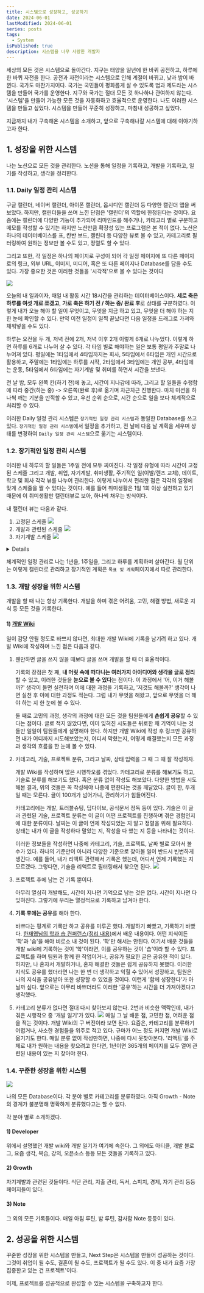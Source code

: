 ```yaml
---
title: 시스템으로 성장하고, 성공하기
date: 2024-06-01
lastModified: 2024-06-01
series: posts
tags: 
  - System
isPublished: true
description: 시스템을 너무 사랑한 개발자
---
```


세상의 모든 것은 시스템으로 돌아간다. 지구는 태양을 일년에 한 바퀴 공전하고, 하루에 한 바퀴 자전을 한다. 공전과 자전이라는 시스템으로 인해 계절이 바뀌고, 낮과 밤이 바뀐다. 국가도 마찬가지이다. 국가는 국민들이 평화롭게 살 수 있도록 법과 제도라는 시스템을 만들어 국가를 운영한다. 지구와 국가는 절대 모든 것 하나하나 관여하지 않는다. '시스템'을 만들어 가능한 모든 것을 자동화하고 효율적으로 운영한다. 나도 이러한 시스템을 만들고 싶었다. 시스템을 만들어 꾸준히 성장하고, 마침내 성공하고 싶었다.

지금까지 내가 구축해온 시스템을 소개하고, 앞으로 구축해나갈 시스템에 대해 이야기하고자 한다.

## 1. 성장을 위한 시스템

나는 노션으로 모든 것을 관리한다. 노션을 통해 일정을 기록하고, 개발을 기록하고, 일기를 작성하고, 생각을 정리한다.

### 1.1. Daily 일정 관리 시스템

구글 캘린더, 네이버 캘린더, 아이폰 캘린더, 옵시디언 캘린더 등 다양한 캘린더 앱을 써보았다. 하지만, 캘린더들을 쓰며 느낀 단점은 '캘린더'의 역할에 한정된다는 것이다. 요즘에는 캘린더에 다양한 기능이 추가되어 리마인드를 해주거나, 카테고리 별로 구분하고 메모를 작성할 수 있기는 하지만 노션만큼 확장성 있는 프로그램은 본 적이 없다. 노션은 하나의 데이터베이스를 표, 칸반 보드, 캘린더 등 다양한 뷰로 볼 수 있고, 카테고리로 필터링하여 원하는 정보만 볼 수도 있고, 정렬도 할 수 있다. 

그리고 또한, 각 일정은 하나의 페이지로 구성이 되어 각 일정 페이지에 또 다른 페이지로의 링크, 외부 URL, 이미지, 미디어, 혹은 또 다른 페이지나 Database를 담을 수도 있다. 가장 중요한 것은 이러한 것들을 '시각적'으로 볼 수 있다는 것이다

<Image src='1.png' />

오늘의 내 일과이자, 매일 내 활동 시간 18시간을 관리하는 데이터베이스이다. **세로 축은 하루를 여섯 개로 쪼갰고**, **가로 축은 하기 전 / 하는 중/ 완료 후**로 상태를 구분하였다. 이렇게 내가 오늘 해야 할 일이 무엇이고, 무엇을 지금 하고 있고, 무엇을 더 해야 하는 지 한 눈에 확인할 수 있다. 만약 이전 일정이 일찍 끝났다면 다음 일정을 드래그로 가져와 채워넣을 수도 있다.

하루는 오전을 두 개, 저녁 전에 2개, 저녁 이후 2개 이렇게 6개로 나누었다. 이렇게 하면 하루를 6개로 나누어 살 수 있다. 각 타임 별로 해야하는 일은 보통 평일과 주말로 나누어져 있다. 평일에는 1타임에서 4타임까지는 회사, 5타임에서 6타임은 개인 시간으로 활용하고, 주말에는 1타임에는 하루를 시작, 2타임에서 3타임에는 개인 공부, 4타임에는 운동, 5타임에서 6타임에는 자기계발 및 취미를 하면서 시간을 보낸다.

전 날 밤, 모두 왼쪽 칸(하기 전)에 놓고, 시간이 지나감에 따라, 그리고 할 일들을 수행함에 따라 중간(하는 중) -> 오른쪽(완료 후)로 옮기며 차근차근 진행한다. 마치 미션을 하나씩 깨는 기분을 만끽할 수 있고, 우선 순위 순으로, 시간 순으로 일을 보다 체계적으로 처리할 수 있다.

이러한 Daily 일정 관리 시스템은 `장기적인 일정 관리 시스템`과 동일한 Database를 쓰고 있다. `장기적인 일정 관리 시스템`에서 일정을 추가하고, 전 날에 다음 날 계획을 세우며 상태를 변경하여 `Daily 일정 관리 시스템`으로 옮기는 시스템이다.


### 1.2. 장기적인 일정 관리 시스템

이러한 내 하루의 할 일들은 1주일 전에 모두 짜여진다. 각 일정 유형에 따라 시간이 고정된 스케줄 그리고 개발, 취업, 자기계발, 취미생활, 주기적인 일(이발/렌즈 교체), 데이트, 학교 및 회사 각각 뷰를 나누어 관리한다. 이렇게 나누어서 편리한 점은 각각의 일정에 맞게 스케줄을 짤 수 있다는 것이다. 예를 들어 취미생활은 1일 1회 이상 실천하고 있기 때문에 이 취미생활만 캘린더뷰로 보아, 하나씩 채우는 방식이다.

내 캘린더 뷰는 다음과 같다.

1. 고정된 스케줄
    <Image src='3.png' />
2. 개발과 관련된 스케줄
    <Image src='2.png' />
3. 자기계발 스케줄
    <Image src='5.png' />

<details>
    4. 취미 생활(주로 헬스) 스케줄
        <Image src='6.png' />
    5. 주기적인 일(이발/렌즈 교체) 스케줄
        <Image src='7.png' />
    6. 주식 투자 스케줄
        <Image src='8.png' />
    7. 데이트 스케줄
        <Image src='9.png' />
    8. 학교 및 회사 스케줄
        <Image src='10.png' />
</details>

체계적인 일정 관리로 나는 1년을, 1주일을, 그리고 하루를 계획하며 살아간다. 월 단위는 이렇게 캘린더로 관리하고 장기적인 계획은 `목표 및 계획`페이지에서 따로 관리한다.

### 1.3. 개발 성장을 위한 시스템

개발을 할 때 나는 항상 기록한다. 개발을 하며 겪은 어려움, 고민, 해결 방법, 새로운 지식 등 모든 것을 기록한다. 

#### 1) [개발 Wiki](https://note.guesung.site/develop)
일이 감당 안될 정도로 바쁘지 않다면, 최대한 개발 Wiki에 기록을 남기려 하고 있다. 개발 Wiki에 작성하며 느낀 점은 다음과 같다.

1. 웬만하면 글을 쓰지 않을 때보다 글을 쓰며 개발을 할 때 더 효율적이다.

    기록의 장점은 첫 째, **내 머릿 속에 떠다니는 여러가지 아이디어와 생각을 글로 정리**할 수 있고, 이러한 것들을 **눈으로 볼 수 있다**는 점이다. 이 과정에서 '어, 이거 해볼까?' 생각이 들면 실천하며 이에 대한 과정을 기록하고, '저것도 해볼까?' 생각이 나면 실천 후 이에 대한 과정도 적는다. 그럼 내가 무엇을 해왔고, 앞으로 무엇을 더 해야 하는 지 한 눈에 볼 수 있다.
    
    둘 째로 고민의 과정, 생각의 과정에 대한 모든 것을 팀원들에게 **손쉽게 공유**할 수 있다는 점이다. 글로 적지 않았다면, 이미 잊혀진 시도들은 뒤로한 채 기억이 나는 것들만 일일이 팀원들에게 설명해야 한다. 하지만 개발 Wiki에 작성 후 링크만 공유하면 내가 어디까지 시도해보았는지, 어디서 막혔는지, 어떻게 해결했는지 모든 과정과 생각의 흐름을 한 눈에 볼 수 있다.

2. 카테고리, 기술, 프로젝트 분류, 그리고 날짜, 상태 입력을 그 때 그 때 잘 작성하자.

    개발 Wiki를 작성하며 많은 시행착오를 겪었다. 카테고리로 분류를 해보기도 하고, 기술로 분류를 해보기도 했다. 혹은 분류 없이 작성도 해보았다. 다양한 방법을 시도해본 결과, 위의 것들은 꼭 작성해야 나중에 편한다는 것을 깨달았다. 글이 한, 두개일 때는 모른다. 글이 100개가 넘어가니, 관리하기가 힘들어진다.
    
    카테고리에는 개발, 트러블슈팅, 딥다이브, 공식문서 정독 등이 있다. 기술은 이 글과 관련된 기술, 프로젝트 분류는 이 글이 어떤 프로젝트를 진행하며 겪은 경험인지에 대한 분류이다. 날짜는 이 글이 언제 작성되었는 지 알고 정렬을 위해 필요하다. 상태는 내가 이 글을 작성하다 말았는 지, 작성을 다 했는 지 등을 나타내는 것이다.
    
    이러한 정보들을 작성하면 나중에 카테고리, 기술, 프로젝트, 날짜 별로 모아서 볼 수가 있다. 하나의 기준만이 아니라 다양한 기준으로 찾아볼 일이 반드시 빈번하게 생긴다. 예를 들어, 내가 리액트 관련해서 기록은 했는데, 어디서 언제 기록했는 지 모르겠다. 그렇다면, 기술을 리액트로 필터링해서 찾으면 된다.
    <Image src='12.png' width={400} />

3. 프로젝트 후에 남는 건 기록 뿐이다.

    아무리 열심히 개발해도, 시간이 지나면 기억으로 남는 것은 없다. 시간이 지나면 다 잊혀진다. 그렇기에 우리는 열정적으로 기록하고 남겨야 한다.
    
4. **기록 후에는 공유**를 해야 한다.

    바쁘다는 핑계로 기록만 하고 공유를 미루곤 했다. 개발하기 빠빴고, 기록하기 바빴다. [한재엽님의 학과 습 컨퍼런스](https://www.youtube.com/watch?v=qlNzmQEuMjQ)[(정리 내용)](https://note.guesung.site/745325d7-1653-4095-8b8b-d252d40df5c9)에서 배운 내용이다. 어떤 지식이든 '학'과 '습'을 해야 비로소 내 것이 된다. '학'만 해서는 안된다. 여기서 배운 것들을 개발 wiki에 기록하는 것이 '학'이라면, 이를 공유하는 것이 '습'이라 할 수 있다. 프로젝트를 하며 팀원과 함께 한 작업이거나, 공유가 필요한 글은 공유한 적이 있다. 하지만, 나 혼자서 개발하거나, 혼자 해결한 것들은 쉽게 공유하지 못했다. 이러한 지식도 공유를 했더라면 나는 한 번 더 생각하고 익힐 수 있어서 성장하고, 팀원은 나의 지식을 공유받아 또한 성장할 수 있었을 것이다. 이런게 '함께 성장한다'가 아닐까 싶다. 앞으로는 아무리 바쁘더라도 이러한 '공유'하는 시간을 더 가져야겠다고 생각했다.

5. 카테고리 분류가 없다면 절대 다시 찾아보지 않는다.
    2번과 비슷한 맥락인데, 내가 겪은 시행착오 중 '개발 일기'가 있다.
    <Image src='11.png' />
    매일 그 날 배운 점, 고민한 점, 어려운 점을 적는 것이다. 개발 Wiki의 구 버전이라 보면 된다. 요즘은, 카테고리를 분류하기 어렵거나, 사소한 경험들을 위주로 적고 있다. 규마가 어느 정도 커지면 개발 Wiki로 옮기기도 한다. 매일 분류 없이 작성만하면, 나중에 다시 못찾아본다. '리액트'를 주제로 내가 원하는 내용을 찾으려고 한다면, 1년이면 365개의 페이지를 모두 열어 관련된 내용이 있는 지 찾아야 한다.


### 1.4. 꾸준한 성장을 위한 시스템

<Image src='13.png' />

나의 모든 Database이다. 각 분야 별로 카테고리를 분류하였다. 아직 Growth - Note의 경계가 불분명해 명확하게 분류했다고는 할 수 없다.

각 분야 별로 소개하겠다.

#### 1) Developer
위에서 설명했던 개발 wiki와 개발 일기가 여기에 속한다. 그 외에도 아티클, 개발 블로그, 요즘 생각, 복습, 강의, 오픈소스 등등 모든 것들을 기록하고 있다.

#### 2) Growth
자기계발과 관련된 것들이다. 식단 관리, 지출 관리, 독서, 스피치, 경제, 자기 관리 등등 페이지들이 있다.

#### 3) Note
그 외의 모든 기록들이다. 매일 아침 루틴, 밤 루틴, 감사함 Note 등등이 있다.


## 2. 성공을 위한 시스템

꾸준한 성장을 위한 시스템을 만들고, Next Step은 시스템을 만들어 성공하는 것이다. 그것이 취업이 될 수도, 결혼이 될 수도, 프로젝트가 될 수도 있다. 이 중 내가 요즘 가장 집중한고 있는 건 프로젝트'이다. 

이제, 프로젝트를 성공적으로 완성할 수 있는 시스템을 구축하고자 한다.